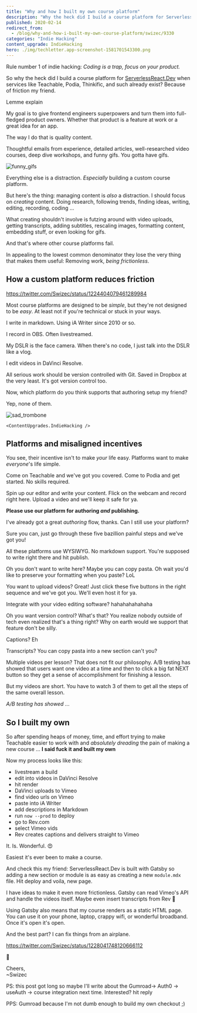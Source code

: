 ```yaml
---
title: "Why and how I built my own course platform"
description: "Why the heck did I build a course platform for ServerlessReact.Dev when services like Teachable, Podia, Thinkific, and such already exist? Because of friction my friend."
published: 2020-02-14
redirect_from:
  - /blog/why-and-how-i-built-my-own-course-platform/swizec/9330
categories: "Indie Hacking"
content_upgrade: IndieHacking
hero: ./img/techletter.app-screenshot-1581701543300.png
---
```



Rule number 1 of indie hacking: _Coding is a trap, focus on your product._

So why the heck did I build a course platform for [ServerlessReact.Dev](https://serverlessreact.dev) when services like Teachable, Podia, Thinkific, and such already exist? Because of friction my friend.

Lemme explain

My goal is to give frontend engineers superpowers and turn them into full-fledged product owners. Whether that product is a feature at work or a great idea for an app.

The way I do that is quality content.

Thoughtful emails from experience, detailed articles, well-researched video courses, deep dive workshops, and funny gifs. You gotta have gifs.

![funny_gifs](./img/media-110F1JFzWKtiA8-giphy.gif)

Everything else is a distraction. _Especially_ building a custom course platform.

But here's the thing: managing content is _also_ a distraction. I should focus on _creating_ content. Doing research, following trends, finding ideas, writing, editing, recording, coding ...

What creating shouldn't involve is futzing around with video uploads, getting transcripts, adding subtitles, rescaling images, formatting content, embedding stuff, or even looking for gifs.

And that's where other course platforms fail.

In appealing to the lowest common denominator they lose the very thing that makes them useful: Removing work, _being frictionless_.

## How a custom platform reduces friction

https://twitter.com/Swizec/status/1224404079461289984

Most course platforms are designed to be _simple_, but they're not designed to be _easy_. At least not if you're technical or stuck in your ways.

I write in markdown. Using iA Writer since 2010 or so.

I record in OBS. Often livestreamed.

My DSLR is the face camera. When there's no code, I just talk into the DSLR like a vlog.

I edit videos in DaVinci Resolve.

All serious work should be version controlled with Git. Saved in Dropbox at the very least. It's got version control too.

Now, which platform do you think supports that authoring setup my friend?

Yep, none of them.

![sad_trombone](./img/media-mbPqOzyASJzB6-giphy.gif)

`<ContentUpgrades.IndieHacking />`

## Platforms and misaligned incentives

You see, their incentive isn't to make _your_ life easy. Platforms want to make _everyone_'s life simple.

Come on Teachable and we've got you covered. Come to Podia and get started. No skills required.

Spin up our editor and write your content. Flick on the webcam and record right here. Upload a video and we'll keep it safe for ya.

**Please use our platform for authoring _and_ publishing.**

I've already got a great _authoring_ flow, thanks. Can I still use your platform?

Sure you can, just go through these five bazillion painful steps and we've got you!

All these platforms use WYSIWYG. No markdown support. You're supposed to write right there and hit publish.

Oh you don't want to write here? Maybe you can copy pasta. Oh wait you'd like to preserve your formatting when you paste? LoL

You want to upload videos? Great! Just click these five buttons in the right sequence and we've got you. We'll even host it for ya.

Integrate with your video editing software? hahahahahahaha

Oh you want version control? What's that? You realize nobody outside of tech even realized that's a thing right? Why on earth would we support that feature don't be silly.

Captions? Eh

Transcripts? You can copy pasta into a new section can't you?

Multiple videos per lesson? That does not fit our philosophy. A/B testing has showed that users want one video at a time and then to click a big fat NEXT button so they get a sense of accomplishment for finishing a lesson.

But my videos are short. You have to watch 3 of them to get all the steps of the same overall lesson.

_A/B testing has showed_ ...

## So I built my own

So after spending heaps of money, time, and effort trying to make Teachable easier to work with and _absolutely dreading_ the pain of making a new course ... **I said fuck it and built my own**

Now my process looks like this:

- livestream a build
- edit into videos in DaVinci Resolve
- hit render
- DaVinci uploads to Vimeo
- find video urls on Vimeo
- paste into iA Writer
- add descriptions in Markdown
- run `now --prod` to deploy
- go to Rev.com
- select Vimeo vids
- Rev creates captions and delivers straight to Vimeo

It. Is. Wonderful. 😍

Easiest it's ever been to make a course.

And check this my friend: ServerlessReact.Dev is built with Gatsby so adding a new section or module is as easy as creating a new `module.mdx` file. Hit deploy and voila, new page.

I have ideas to make it even more frictionless. Gatsby can read Vimeo's API and handle the videos itself. Maybe even insert transcripts from Rev 🤔

Using Gatsby also means that my course renders as a static HTML page. You can use it on your phone, laptop, crappy wifi, or wonderful broadband. Once it's open it's open.

And the best part? I can fix things from an airplane.

https://twitter.com/Swizec/status/1228041748120666112

🤘

Cheers,  
~Swizec

PS: this post got long so maybe I'll write about the Gumroad-> Auth0 -> useAuth -> course integration next time. Interested? hit reply

PPS: Gumroad because I'm not dumb enough to build my own checkout ;)
